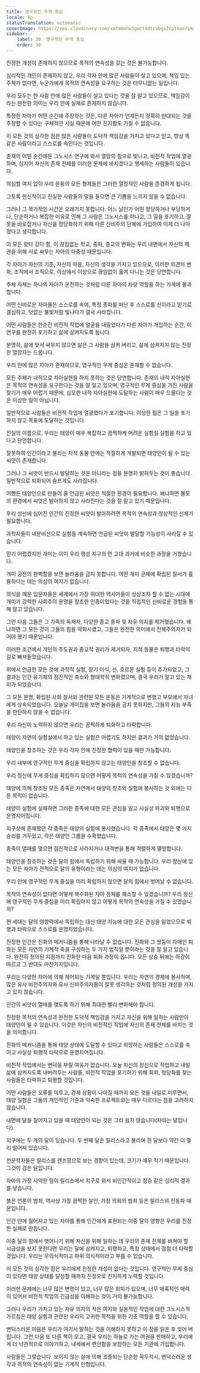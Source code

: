 ```yaml
---
title: 영구적인 무게 중심
locale: ko
statusTranslation: automatic
coverImage: https://res.cloudinary.com/xmfm6mhw3gwctndtcubgx2rptnae/image/upload/v1740468922/small_cover_tratado_de_psicologia_revolucionaria_a4c0dca4e0.webp
sidebar:
    label: 30. 영구적인 무게 중심
    order: 30
---
```

진정한 개성이 존재하지 않으므로 목적의 연속성을 갖는 것은 불가능합니다.

심리적인 개인이 존재하지 않고, 우리 각자 안에 많은 사람들이 살고 있으며, 책임 있는 주체가 없다면, 누군가에게 목적의 연속성을 요구하는 것은 터무니없는 일입니다.

우리 모두는 한 사람 안에 많은 사람들이 살고 있다는 것을 잘 알고 있으므로, 책임감이라는 완전한 의미는 우리 안에 실제로 존재하지 않습니다.

특정한 자아가 어떤 순간에 주장하는 것은, 다른 자아가 언제든지 정확히 반대되는 것을 주장할 수 있다는 구체적인 사실 때문에 어떤 진지함도 가질 수 없습니다.

이 모든 것의 심각한 점은 많은 사람들이 도덕적 책임감을 가지고 있다고 믿고, 항상 똑같은 사람이라고 스스로를 속인다는 것입니다.

존재의 어떤 순간에든 그노시스 연구에 와서 열망의 힘으로 빛나고, 비전적 작업에 열광하며, 심지어 자신의 존재 전체를 이러한 문제에 바치겠다고 맹세하는 사람들이 있습니다.

의심할 여지 없이 우리 운동의 모든 형제들은 그러한 열정적인 사람을 존경하게 됩니다.

그토록 헌신적이고 진실한 사람들의 말을 들으면 큰 기쁨을 느끼지 않을 수 없습니다.

그러나 그 목가적인 시간은 오래가지 못합니다. 어느 날인가 어떤 정당하거나 부당하거나, 단순하거나 복잡한 이유로 인해 그 사람은 그노시스를 떠나고, 그 일을 포기하고, 잘못을 바로잡거나 자신을 정당화하기 위해 다른 신비주의 단체에 가입하여 이제 더 나아졌다고 생각합니다.

이 모든 왔다 갔다 함, 이 끊임없는 학교, 종파, 종교의 변화는 우리 내면에서 자신의 패권을 위해 서로 싸우는 자아의 다중성 때문입니다.

각 자아가 자신의 기준, 자신의 마음, 자신의 생각을 가지고 있으므로, 이러한 의견의 변화, 조직에서 조직으로, 이상에서 이상으로 끊임없이 옮겨 다니는 것은 당연합니다.

주체 자체는 하나의 자아가 운전하는 것처럼 다른 자아의 차량 역할을 하는 기계에 불과합니다.

어떤 신비로운 자아들은 스스로를 속여, 특정 종파를 떠난 후 스스로를 신이라고 믿기로 결심하고, 덧없는 불빛처럼 빛나다가 결국 사라집니다.

어떤 사람들은 한순간 비전적 작업에 얼굴을 내밀었다가 다른 자아가 개입하는 순간, 이 연구를 완전히 포기하고 삶에 삼켜지도록 둡니다.

분명히, 삶에 맞서 싸우지 않으면 삶은 그 사람을 삼켜 버리고, 삶에 삼켜지지 않는 진정한 열망자는 드뭅니다.

우리 안에 많은 자아가 존재하므로, 영구적인 무게 중심은 존재할 수 없습니다.

모든 주체가 내적으로 자아실현을 하지 못하는 것은 당연합니다. 존재의 내적 자아실현은 목적의 연속성을 요구한다는 것을 잘 알고 있으며, 영구적인 무게 중심을 가진 사람을 찾기가 매우 어렵기 때문에, 심오한 내적 자아실현에 도달하는 사람이 매우 드물다는 것은 이상한 일이 아닙니다.

일반적으로 사람들은 비전적 작업에 열광했다가 포기합니다. 이상한 점은 그 일을 포기하지 않고 목표에 도달하는 것입니다.

진실의 이름으로, 우리는 태양이 매우 복잡하고 끔찍하게 어려운 실험실 실험을 하고 있다고 단언합니다.

잘못하여 인간이라고 불리는 지적 동물 안에는 적절하게 개발되면 태양인이 될 수 있는 씨앗이 존재합니다.

그러나 그 씨앗이 반드시 발달하는 것은 아니라는 점을 분명히 밝혀두는 것이 좋습니다. 일반적으로 퇴화되어 슬프게도 사라집니다.

어쨌든 태양인으로 만들어 줄 언급된 씨앗은 적절한 환경이 필요합니다. 왜냐하면 불모의 환경에서 씨앗은 발아하지 않고 사라진다는 것을 잘 알고 있기 때문입니다.

우리 성선에 심어진 인간의 진정한 씨앗이 발아하려면 목적의 연속성과 정상적인 신체가 필요합니다.

과학자들이 내분비선으로 실험을 계속하면 언급된 씨앗이 발달할 가능성이 사라질 수 있습니다.

믿기 어렵겠지만 개미는 이미 우리 행성 지구의 먼 고대 과거에 비슷한 과정을 거쳤습니다.

개미 궁전의 완벽함을 보면 놀라움을 금치 못합니다. 어떤 개미 군체에 확립된 질서가 훌륭하다는 데는 의심의 여지가 없습니다.

의식을 깨운 입문자들은 세계에서 가장 위대한 역사가들이 상상조차 할 수 없는 시대에 개미가 강력한 사회주의 문명을 창조한 인종이었다는 것을 직접적인 신비로운 경험을 통해 알고 있습니다.

그런 다음 그들은 그 가족의 독재자, 다양한 종교 종파 및 자유 의지를 제거했습니다. 왜냐하면 그 모든 것이 그들의 힘을 약화시켰고, 그들은 완전한 의미에서 전체주의자가 되어야 했기 때문입니다.

이러한 조건에서 개인의 주도권과 종교적 권리가 제거되자, 지적 동물은 퇴행과 타락의 길로 빠져들었습니다.

위에서 언급한 모든 것에 과학적 실험, 장기 이식, 선, 호르몬 실험 등이 추가되었고, 그 결과는 인간 유기체의 점진적인 축소와 형태학적 변화였으며, 결국 우리가 알고 있는 개미가 되었습니다.

그 모든 문명, 확립된 사회 질서와 관련된 모든 운동은 기계적으로 변했고 부모에서 자녀에게 상속되었습니다. 오늘날 개미집을 보면 놀라움을 금치 못하지만, 그들의 지능 부족을 한탄하지 않을 수 없습니다.

우리 자신이 노력하지 않으면 우리는 끔찍하게 퇴화하고 타락합니다.

태양이 자연의 실험실에서 하고 있는 실험은 어렵기도 하지만 결과가 거의 없었습니다.

태양인을 창조하는 것은 우리 각자 안에 진정한 협력이 있을 때만 가능합니다.

우리 내부에 영구적인 무게 중심을 확립하지 않고는 태양인을 창조할 수 없습니다.

우리 정신에 무게 중심을 확립하지 않으면 어떻게 목적의 연속성을 가질 수 있겠습니까?

태양에 의해 창조된 모든 종족은 자연에서 태양의 창조와 실험에 봉사하는 것 외에는 다른 목적이 없습니다.

태양이 실험에 실패하면 그러한 종족에 대한 모든 관심을 잃고 사실상 파괴와 퇴행으로 운명지어집니다.

지구상에 존재했던 각 종족은 태양의 실험에 봉사했습니다. 각 종족에서 태양은 몇 가지 승리를 거두었고, 작은 태양인 그룹을 수확했습니다.

종족이 열매를 맺으면 점진적으로 사라지거나 대격변을 통해 격렬하게 멸망합니다.

태양인을 창조하는 것은 달의 힘에서 독립하기 위해 싸울 때 가능합니다. 우리 정신에 있는 모든 자아가 전적으로 달의 유형이라는 데는 의심의 여지가 없습니다.

우리 안에 영구적인 무게 중심을 미리 확립하지 않으면 달의 힘에서 벗어날 수 없습니다.

목적의 연속성이 없다면 어떻게 복수화된 자아 전체를 해소할 수 있겠습니까? 우리 정신에 영구적인 무게 중심을 미리 확립하지 않고 어떻게 목적의 연속성을 가질 수 있겠습니까?

현 세대는 달의 영향력에서 독립하는 대신 태양 지능에 대한 모든 관심을 잃었으므로 퇴행과 타락으로 스스로를 운명지었습니다.

진정한 인간은 진화의 메커니즘을 통해 나타날 수 없습니다. 진화와 그 쌍둥이 자매인 퇴화는 모든 자연의 기계적 축을 구성하는 두 가지 법칙일 뿐이라는 것을 잘 알고 있습니다. 완전히 정의된 지점까지 진화한 다음 퇴화 과정이 옵니다. 모든 상승 뒤에는 하강이 따르고 그 반대도 마찬가지입니다.

우리는 다양한 자아에 의해 제어되는 기계일 뿐입니다. 우리는 자연의 경제에 봉사하며, 많은 유사 비전주의자와 유사 신비주의자들이 잘못 생각하는 것처럼 정의된 개성을 가지고 있지 않습니다.

인간의 씨앗이 열매를 맺도록 하기 위해 최대한 빨리 변화해야 합니다.

진정한 목적의 연속성과 완전한 도덕적 책임감을 가지고 자신을 위해 일하는 사람만이 태양인이 될 수 있습니다. 이것은 자신의 비전적인 작업에 자신의 존재 전체를 바치는 것을 의미합니다.

진화의 메커니즘을 통해 태양 상태에 도달할 수 있다고 희망하는 사람들은 스스로를 속이고 사실상 퇴행적 타락으로 운명지어집니다.

비전적 작업에서는 변덕을 부릴 여유가 없습니다. 오늘 자신의 정신으로 작업하고 내일 삶에 삼켜지도록 내버려두는 사람들, 비전적 작업을 포기하기 위해 회피, 정당화를 찾는 사람들은 타락하고 퇴행할 것입니다.

어떤 사람들은 오류를 미루고, 경제 상황이 나아질 때까지 모든 것을 내일로 미루면서, 태양 실험은 그들의 개인적인 기준과 익숙한 프로젝트와는 매우 다르다는 점을 고려하지 않습니다.

내면에 달을 짊어지고 있을 때 태양인이 되는 것은 그리 쉽지 않습니다(자아는 달입니다).

지구에는 두 개의 달이 있습니다. 두 번째 달은 릴리스라고 불리며 흰 달보다 약간 더 멀리 떨어져 있습니다.

천문학자들은 릴리스를 렌즈콩으로 보는 경향이 있는데, 크기가 매우 작기 때문입니다. 그것이 검은 달입니다.

자아의 가장 사악한 힘이 릴리스에서 지구로 와서 비인간적이고 짐승 같은 심리적 결과를 낳습니다.

붉은 언론의 범죄, 역사상 가장 끔찍한 살인, 가장 의외의 범죄 등은 릴리스의 진동파 때문입니다.

인간 안에 짊어지고 있는 자아를 통해 인간에게 표현되는 이중 달의 영향은 우리를 진정한 실패로 만듭니다.

이중 달의 힘에서 벗어나기 위해 자신을 위해 일하는 데 우리의 존재 전체를 바쳐야 할 시급성을 보지 못한다면 우리는 달에 삼켜지고, 퇴행하고, 특정 상태에서 점점 더 타락할 것입니다. 우리는 무의식적이고 하위 의식적이라고 부를 수 있습니다.

이 모든 것의 심각한 점은 우리에게 진정한 개성이 없다는 것입니다. 영구적인 무게 중심이 있다면 태양 상태를 달성할 때까지 진정으로 진지하게 노력할 것입니다.

이러한 문제에는 너무 많은 변명이 있고, 너무 많은 회피가 있으며, 너무 매혹적인 매력이 있어서 비전적 작업의 긴급성을 이해하는 것이 거의 불가능합니다.

그러나 우리가 가지고 있는 자유 의지의 작은 여지와 실용적인 작업에 대한 그노시스적 가르침은 태양 실험과 관련된 우리의 고귀한 목적을 위한 기초 역할을 할 수 있습니다.

변덕스러운 마음은 우리가 여기서 말하는 것을 이해하지 못하고 이 장을 읽은 후 잊어 버립니다. 그런 다음 또 다른 책이 오고, 결국 우리는 하늘로 가는 여권을 판매하고, 우리에게 더 낙관적으로 이야기하고, 내세에서 편안함을 보장하는 모든 기관에 가입합니다.

사람들은 그렇습니다. 보이지 않는 실에 의해 조종되는 단순한 꼭두각시, 변덕스러운 생각과 목적의 연속성이 없는 기계적 인형입니다.

